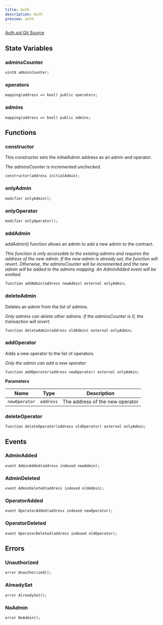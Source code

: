 ```yaml
---
title: Auth
description: Auth
preview: auth
---
```


[Auth.sol Git Source](https://github.com/manifoldfinance/mevETH2/blob/25149b626aad16b7ef2da38d73bddd982040bc12/src/libraries/Auth.sol)

## State Variables

### adminsCounter

```solidity
uint8 adminsCounter;
```

### operators

```solidity
mapping(address => bool) public operators;
```

### admins

```solidity
mapping(address => bool) public admins;
```

## Functions

### constructor

This constructor sets the initialAdmin address as an admin and operator.

_The adminsCounter is incremented unchecked._

```solidity
constructor(address initialAdmin);
```

### onlyAdmin

```solidity
modifier onlyAdmin();
```

### onlyOperator

```solidity
modifier onlyOperator();
```

### addAdmin

addAdmin() function allows an admin to add a new admin to the contract.

_This function is only accessible to the existing admins and requires the address of the new admin. If the new admin is already set, the function will revert. Otherwise, the adminsCounter will be incremented and the new admin will be added to the admins mapping. An AdminAdded event will be emitted._

```solidity
function addAdmin(address newAdmin) external onlyAdmin;
```

### deleteAdmin

Deletes an admin from the list of admins.

_Only admins can delete other admins. If the adminsCounter is 0, the transaction will revert._

```solidity
function deleteAdmin(address oldAdmin) external onlyAdmin;
```

### addOperator

Adds a new operator to the list of operators

_Only the admin can add a new operator_

```solidity
function addOperator(address newOperator) external onlyAdmin;
```

**Parameters**

| Name          | Type      | Description                     |
| ------------- | --------- | ------------------------------- |
| `newOperator` | `address` | The address of the new operator |

### deleteOperator

```solidity
function deleteOperator(address oldOperator) external onlyAdmin;
```

## Events

### AdminAdded

```solidity
event AdminAdded(address indexed newAdmin);
```

### AdminDeleted

```solidity
event AdminDeleted(address indexed oldAdmin);
```

### OperatorAdded

```solidity
event OperatorAdded(address indexed newOperator);
```

### OperatorDeleted

```solidity
event OperatorDeleted(address indexed oldOperator);
```

## Errors

### Unauthorized

```solidity
error Unauthorized();
```

### AlreadySet

```solidity
error AlreadySet();
```

### NoAdmin

```solidity
error NoAdmin();
```
